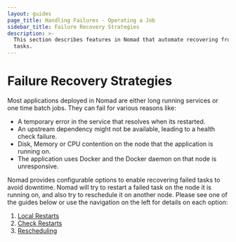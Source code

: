 ```yaml
---
layout: guides
page_title: Handling Failures - Operating a Job
sidebar_title: Failure Recovery Strategies
description: >-
  This section describes features in Nomad that automate recovering from failed
  tasks.
---
```


# Failure Recovery Strategies

Most applications deployed in Nomad are either long running services or one time batch jobs.
They can fail for various reasons like:

- A temporary error in the service that resolves when its restarted.
- An upstream dependency might not be available, leading to a health check failure.
- Disk, Memory or CPU contention on the node that the application is running on.
- The application uses Docker and the Docker daemon on that node is unresponsive.

Nomad provides configurable options to enable recovering failed tasks to avoid downtime. Nomad will
try to restart a failed task on the node it is running on, and also try to reschedule it on another node.
Please see one of the guides below or use the navigation on the left for details on each option:

1. [Local Restarts](/guides/operating-a-job/failure-handling-strategies/restart)
1. [Check Restarts](/guides/operating-a-job/failure-handling-strategies/check-restart)
1. [Rescheduling](/guides/operating-a-job/failure-handling-strategies/reschedule)
